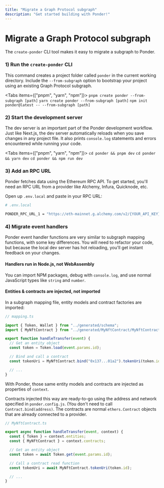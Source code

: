 ```yaml
---
title: "Migrate a Graph Protocol subgraph"
description: "Get started building with Ponder!"
---
```



# Migrate a Graph Protocol subgraph

The `create-ponder` CLI tool makes it easy to migrate a subgraph to Ponder.

### 1) Run the `create-ponder` CLI

This command creates a project folder called `ponder` in the current working directory. Include the `--from-subgraph` option to bootstrap your project using an existing Graph Protocol subgraph.

<Tabs items={["pnpm", "yarn", "npm"]}>
  <Tab>```pnpm create ponder --from-subgraph [path]```</Tab>
  <Tab>```yarn create ponder --from-subgraph [path]```</Tab>
  <Tab>```npm init ponder@latest -- --from-subgraph [path]```</Tab>
</Tabs>

### 2) Start the development server

The dev server is an important part of the Ponder development workflow. Just like Next.js, the dev server automatically reloads when you save changes in any project file. It also prints `console.log` statements and errors encountered while running your code.

<Tabs items={["pnpm", "yarn", "npm"]}>
  <Tab>```cd ponder && pnpm dev```</Tab>
  <Tab>```cd ponder && yarn dev```</Tab>
  <Tab>```cd ponder && npm run dev```</Tab>
</Tabs>

### 3) Add an RPC URL

Ponder fetches data using the Ethereum RPC API. To get started, you'll need an RPC URL from a provider like Alchemy, Infura, Quicknode, etc.

Open up `.env.local` and paste in your RPC URL:

```bash
# .env.local

PONDER_RPC_URL_1 = "https://eth-mainnet.g.alchemy.com/v2/{YOUR_API_KEY}"
```

### 4) Migrate event handlers

Ponder event handler functions are very similar to subgraph mapping functions, with some key differences. You will need to refactor your code, but because the local dev server has hot reloading, you'll get instant feedback on your changes.

#### Handlers run in Node.js, not WebAssembly

You can import NPM packages, debug with `console.log`, and use normal JavaScript types like `string` and `number`.

#### Entities & contracts are injected, not imported

In a subgraph mapping file, entity models and contract factories are imported:

```js
// mapping.ts

import { Token, Wallet } from "../generated/schema";
import { MyNftContract } from "../generated/MyNftContract/MyNftContract";

export function handleTransfer(event) {
  // Get an entity object
  const token = Token.load(event.params.id);

  // Bind and call a contract
  const tokenUri = MyNftContract.bind("0x137...01a2").tokenUri(token.id);

  // ...
}
```

With Ponder, those same entity models and contracts are injected as properties of `context`.

Contracts injected this way are ready-to-go using the address and network specified in `ponder.config.js`. (You don't need to call `Contract.bind(address)`. The contracts are normal `ethers.Contract` objects that are already connected to a provider.

```js
// MyNftContract.ts

export async function handleTransfer(event, context) {
  const { Token } = context.entities;
  const { MyNftContract } = context.contracts;

  // Get an entity object
  const token = await Token.get(event.params.id);

  // Call a contract read function
  const tokenUri = await MyNftContract.tokenUri(token.id);

  // ...
}
```
